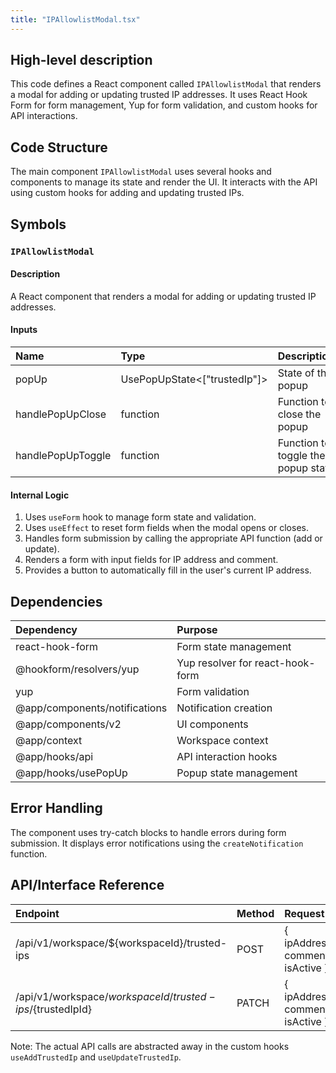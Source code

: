 ```yaml
---
title: "IPAllowlistModal.tsx"
---
```


## High-level description
This code defines a React component called `IPAllowlistModal` that renders a modal for adding or updating trusted IP addresses. It uses React Hook Form for form management, Yup for form validation, and custom hooks for API interactions.

## Code Structure
The main component `IPAllowlistModal` uses several hooks and components to manage its state and render the UI. It interacts with the API using custom hooks for adding and updating trusted IPs.

## Symbols

### `IPAllowlistModal`
#### Description
A React component that renders a modal for adding or updating trusted IP addresses.

#### Inputs
| Name | Type | Description |
|:-----|:-----|:------------|
| popUp | UsePopUpState&lt;["trustedIp"]&gt; | State of the popup |
| handlePopUpClose | function | Function to close the popup |
| handlePopUpToggle | function | Function to toggle the popup state |

#### Internal Logic
1. Uses `useForm` hook to manage form state and validation.
2. Uses `useEffect` to reset form fields when the modal opens or closes.
3. Handles form submission by calling the appropriate API function (add or update).
4. Renders a form with input fields for IP address and comment.
5. Provides a button to automatically fill in the user's current IP address.

## Dependencies
| Dependency | Purpose |
|:-----------|:--------|
| react-hook-form | Form state management |
| @hookform/resolvers/yup | Yup resolver for react-hook-form |
| yup | Form validation |
| @app/components/notifications | Notification creation |
| @app/components/v2 | UI components |
| @app/context | Workspace context |
| @app/hooks/api | API interaction hooks |
| @app/hooks/usePopUp | Popup state management |

## Error Handling
The component uses try-catch blocks to handle errors during form submission. It displays error notifications using the `createNotification` function.

## API/Interface Reference
| Endpoint | Method | Request | Response | Description |
|:---------|:-------|:--------|:---------|:------------|
| /api/v1/workspace/${workspaceId}/trusted-ips | POST | { ipAddress, comment, isActive } | - | Add a new trusted IP |
| /api/v1/workspace/${workspaceId}/trusted-ips/${trustedIpId} | PATCH | { ipAddress, comment, isActive } | - | Update an existing trusted IP |

Note: The actual API calls are abstracted away in the custom hooks `useAddTrustedIp` and `useUpdateTrustedIp`.